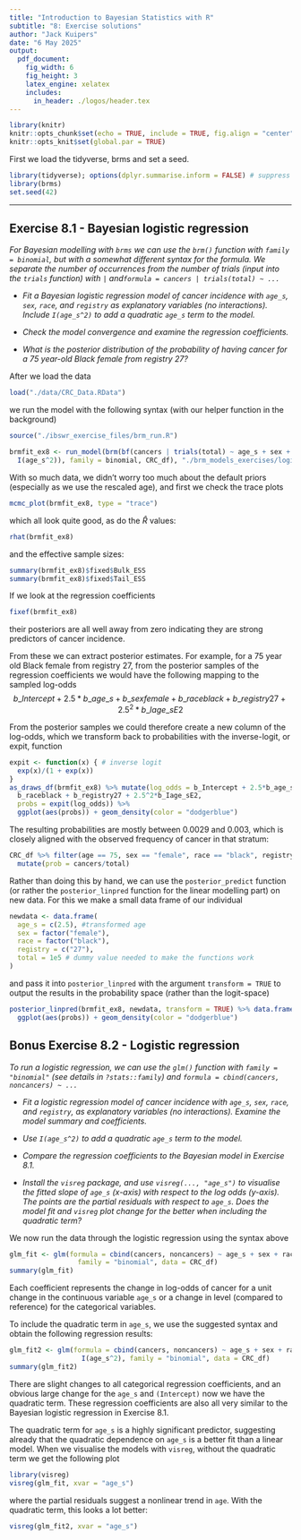 ---
title: "Introduction to Bayesian Statistics with R"
subtitle: "8: Exercise solutions"
author: "Jack Kuipers"
date: "6 May 2025"
output:
  pdf_document:
    fig_width: 6
    fig_height: 3
    latex_engine: xelatex
    includes:
      in_header: ./logos/header.tex
---

```{r setup, include=FALSE}
library(knitr)
knitr::opts_chunk$set(echo = TRUE, include = TRUE, fig.align = "center")
knitr::opts_knit$set(global.par = TRUE)
```

First we load the tidyverse, brms and set a seed.

```{r, message=FALSE, warning=FALSE}
library(tidyverse); options(dplyr.summarise.inform = FALSE) # suppress summarise warnings
library(brms)
set.seed(42)
```


---

## Exercise 8.1 - Bayesian logistic regression

*For Bayesian modelling with `brms` we can use the `brm()` function with `family = binomial`, but with a somewhat different syntax for the formula. We separate the number of occurrences from the number of trials (input into the `trials` function) with `|` and\newline`formula = cancers | trials(total) ~ ...`*

* *Fit a Bayesian logistic regression model of cancer incidence with `age_s`, `sex`, `race`, and `registry` as explanatory variables (no interactions). Include `I(age_s^2)` to add a quadratic `age_s` term to the model.*

* *Check the model convergence and examine the regression coefficients.*

* *What is the posterior distribution of the probability of having cancer for a 75 year-old Black female from registry 27?*

After we load the data

```{r}
load("./data/CRC_Data.RData")
```

we run the model with the following syntax (with our helper function in the background)

```{r, eval = TRUE, echo = FALSE}
source("./ibswr_exercise_files/brm_run.R")
```

```{r, eval = TRUE, echo = TRUE}
brmfit_ex8 <- run_model(brm(bf(cancers | trials(total) ~ age_s + sex + race + registry + 
  I(age_s^2)), family = binomial, CRC_df), "./brm_models_exercises/logistic_ex8")
```

With so much data, we didn't worry too much about the default priors (especially as we use the rescaled age), and first we check the trace plots

```{r, eval = TRUE, echo = TRUE, message=FALSE, warning=FALSE, fig.height=4.5}
mcmc_plot(brmfit_ex8, type = "trace")
```

which all look quite good, as do the $\hat{R}$ values:

```{r, eval = TRUE, echo = TRUE}
rhat(brmfit_ex8)
```

and the effective sample sizes:

```{r, eval = TRUE, echo = TRUE}
summary(brmfit_ex8)$fixed$Bulk_ESS
summary(brmfit_ex8)$fixed$Tail_ESS
```

If we look at the regression coefficients

```{r, eval = TRUE, echo = TRUE}
fixef(brmfit_ex8)
```

their posteriors are all well away from zero indicating they are strong predictors of cancer incidence.

From these we can extract posterior estimates. For example, for a 75 year old Black female from registry 27, from the posterior samples of the regression coefficients we would have the following mapping to the sampled log-odds
$$ b\_Intercept + 2.5*b\_age\_s + b\_sexfemale + b\_raceblack + b\_registry27 + 2.5^2*b\_Iage\_sE2 $$

From the posterior samples we could therefore create a new column of the log-odds, which we transform back to probabilities with the inverse-logit, or expit, function

```{r, eval = TRUE, echo = TRUE, warning=FALSE, message=FALSE, out.width="65%"}
expit <- function(x) { # inverse logit
  exp(x)/(1 + exp(x))
}
as_draws_df(brmfit_ex8) %>% mutate(log_odds = b_Intercept + 2.5*b_age_s + b_sexfemale + 
  b_raceblack + b_registry27 + 2.5^2*b_Iage_sE2,
  probs = expit(log_odds)) %>%
  ggplot(aes(probs)) + geom_density(color = "dodgerblue")
```

The resulting probabilities are mostly between 0.0029 and 0.003, which is closely aligned with the observed frequency of cancer in that stratum:

```{r}
CRC_df %>% filter(age == 75, sex == "female", race == "black", registry == 27) %>%
  mutate(prob = cancers/total)
```

Rather than doing this by hand, we can use the `posterior_predict` function (or rather the `posterior_linpred` function for the linear modelling part) on new data. For this we make a small data frame of our individual 

```{r}
newdata <- data.frame(
  age_s = c(2.5), #transformed age
  sex = factor("female"),
  race = factor("black"),
  registry = c("27"),
  total = 1e5 # dummy value needed to make the functions work
)
```

and pass it into `posterior_linpred` with the argument `transform = TRUE` to output the results in the probability space (rather than the logit-space)

```{r, eval = TRUE, echo = TRUE, warning=FALSE, message=FALSE, out.width="65%"}
posterior_linpred(brmfit_ex8, newdata, transform = TRUE) %>% data.frame(probs = .) %>% 
  ggplot(aes(probs)) + geom_density(color = "dodgerblue")
```

## Bonus Exercise 8.2 - Logistic regression

*To run a logistic regression, we can use the `glm()` function with `family = "binomial"` (see details in `?stats::family`) and `formula = cbind(cancers, noncancers) ~ ...`*

* *Fit a logistic regression model of cancer incidence with `age_s`, `sex`, `race`, and `registry`, as explanatory variables (no interactions). Examine the model summary and coefficients.*

* *Use `I(age_s^2)` to add a quadratic `age_s` term to the model.*

* *Compare the regression coefficients to the Bayesian model in Exercise 8.1.*

* *Install the `visreg` package, and use `visreg(..., "age_s")` to visualise the fitted slope of `age_s` ($x$-axis) with respect to the log odds ($y$-axis). The points are the partial residuals with respect to `age_s`. Does the model fit and `visreg` plot change for the better when including the quadratic term?*

We now run the data through the logistic regression using the syntax above

```{r}
glm_fit <- glm(formula = cbind(cancers, noncancers) ~ age_s + sex + race + registry,
                 family = "binomial", data = CRC_df)
summary(glm_fit)
```

Each coefficient represents the change in log-odds of cancer for a unit change in the continuous variable `age_s` or a change in level (compared to reference) for the categorical variables.

To include the quadratic term in `age_s`, we use the suggested syntax and obtain the following regression results:

```{r}
glm_fit2 <- glm(formula = cbind(cancers, noncancers) ~ age_s + sex + race + registry + 
                  I(age_s^2), family = "binomial", data = CRC_df)
summary(glm_fit2)
```

There are slight changes to all categorical regression coefficients, and an obvious large change for the `age_s` and `(Intercept)` now we have the quadratic term.  These regression coefficients are also all very similar to the Bayesian logistic regression in Exercise 8.1.

The quadratic term for `age_s` is a highly significant predictor, suggesting already that the quadratic dependence on `age_s` is a better fit than a linear model. When we visualise the models with `visreg`, without the quadratic term we get the following plot

```{r}
library(visreg)
visreg(glm_fit, xvar = "age_s")
```

where the partial residuals suggest a nonlinear trend in `age`. With the quadratic term, this looks a lot better:

```{r}
visreg(glm_fit2, xvar = "age_s")
```

